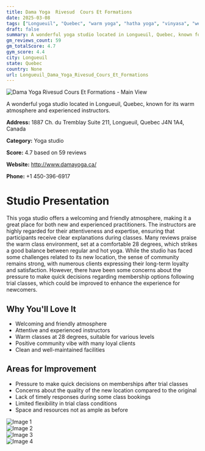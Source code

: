 ```yaml
---
title: Dama Yoga  Rivesud  Cours Et Formations
date: 2025-03-08
tags: ["Longueuil", "Quebec", "warm yoga", "hatha yoga", "vinyasa", "welcoming", "community-focused", "Longueuil"]  
draft: false
summary: A wonderful yoga studio located in Longueuil, Quebec, known for its warm atmosphere and experienced instructors.
gm_reviews_count: 59
gm_totalScore: 4.7
gym_score: 4.4
city: Longueuil
state: Quebec
country: None
url: Longueuil_Dama_Yoga_Rivesud_Cours_Et_Formations
---
```


<div className="aspect-[16/9] relative my-8">
  <img 
    src="https://lh5.googleusercontent.com/p/AF1QipPEJSw2IZLApw3CqRvPxiTXdwgbhF_k1gyJqysq=w1920-h1080-k-no"
    alt="Dama Yoga  Rivesud  Cours Et Formations - Main View"
    className="object-cover absolute inset-0 w-full h-full rounded-lg"
  />
</div>

A wonderful yoga studio located in Longueuil, Quebec, known for its warm atmosphere and experienced instructors.

**Address:** 1887 Ch. du Tremblay Suite 211, Longueuil, Quebec J4N 1A4, Canada

**Category:** Yoga studio

**Score:** 4.7 based on 59 reviews

**Website:** http://www.damayoga.ca/

**Phone:** +1 450-396-6917

# Studio Presentation

This yoga studio offers a welcoming and friendly atmosphere, making it a great place for both new and experienced practitioners. The instructors are highly regarded for their attentiveness and expertise, ensuring that participants receive clear explanations during classes. Many reviews praise the warm class environment, set at a comfortable 28 degrees, which strikes a good balance between regular and hot yoga. While the studio has faced some challenges related to its new location, the sense of community remains strong, with numerous clients expressing their long-term loyalty and satisfaction. However, there have been some concerns about the pressure to make quick decisions regarding membership options following trial classes, which could be improved to enhance the experience for newcomers.

## Why You'll Love It

- Welcoming and friendly atmosphere
- Attentive and experienced instructors
- Warm classes at 28 degrees, suitable for various levels
- Positive community vibe with many loyal clients
- Clean and well-maintained facilities

## Areas for Improvement

- Pressure to make quick decisions on memberships after trial classes
- Concerns about the quality of the new location compared to the original
- Lack of timely responses during some class bookings
- Limited flexibility in trial class conditions
- Space and resources not as ample as before

<div className="grid grid-cols-1 xl:grid-cols-2 gap-4 my-8">
<div className="aspect-[4/3] relative"><img src="https://lh5.googleusercontent.com/p/AF1QipMO5UAQAkzGxRLSy3n-F18YWEXalZD21H8n2Gnf=w1920-h1080-k-no" alt="Image 1" className="object-cover absolute inset-0 w-full h-full rounded-lg" /></div>
<div className="aspect-[4/3] relative"><img src="https://lh5.googleusercontent.com/p/AF1QipMDvGwcVYDkalPq4Q3cQ_a9Pe6HrRwZs13Zl5mL=w1920-h1080-k-no" alt="Image 2" className="object-cover absolute inset-0 w-full h-full rounded-lg" /></div>
<div className="aspect-[4/3] relative"><img src="https://lh5.googleusercontent.com/p/AF1QipO48UNk_QseiQNzWzz77ahvgtTM53DYsD0PXTZT=w1920-h1080-k-no" alt="Image 3" className="object-cover absolute inset-0 w-full h-full rounded-lg" /></div>
<div className="aspect-[4/3] relative"><img src="https://lh5.googleusercontent.com/p/AF1QipM08F3T6IF2F-pE6P8pVLkGMhFuBjk9RztddhRX=w1920-h1080-k-no" alt="Image 4" className="object-cover absolute inset-0 w-full h-full rounded-lg" /></div>
</div>